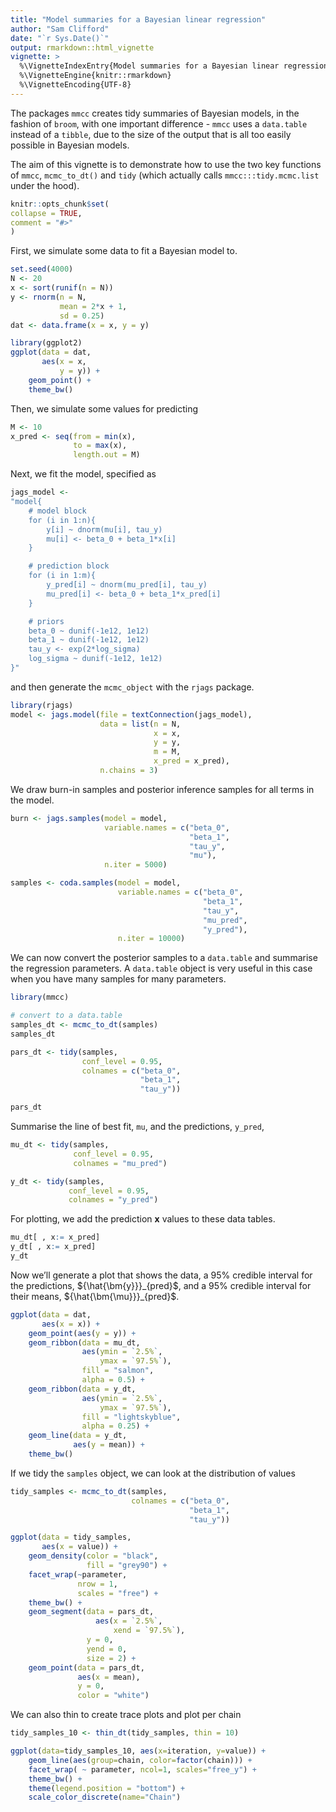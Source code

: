 ```yaml
---
title: "Model summaries for a Bayesian linear regression"
author: "Sam Clifford"
date: "`r Sys.Date()`"
output: rmarkdown::html_vignette
vignette: >
  %\VignetteIndexEntry{Model summaries for a Bayesian linear regression}
  %\VignetteEngine{knitr::rmarkdown}
  %\VignetteEncoding{UTF-8}
---
```


The packages `mmcc` creates tidy summaries of Bayesian models, in the fashion of `broom`, with one important difference - `mmcc` uses a `data.table` instead of a `tibble`, due to the size of the output that is all too easily possible in Bayesian models.
  
The aim of this vignette is to demonstrate how to use the two key functions of `mmcc`, `mcmc_to_dt()` and `tidy` (which actually calls `mmcc:::tidy.mcmc.list` under the hood).

```r
knitr::opts_chunk$set(
collapse = TRUE,
comment = "#>"
)
```

First, we simulate some data to fit a Bayesian model to.

``` r
set.seed(4000)
N <- 20
x <- sort(runif(n = N))
y <- rnorm(n = N, 
           mean = 2*x + 1, 
           sd = 0.25)
dat <- data.frame(x = x, y = y)

library(ggplot2)
ggplot(data = dat,
       aes(x = x, 
           y = y)) +
    geom_point() +
    theme_bw()
```

Then, we simulate some values for predicting

``` r
M <- 10
x_pred <- seq(from = min(x), 
              to = max(x), 
              length.out = M)
```

Next, we fit the model, specified as

```r
jags_model <- 
"model{
    # model block
    for (i in 1:n){
        y[i] ~ dnorm(mu[i], tau_y)
        mu[i] <- beta_0 + beta_1*x[i]
    }

    # prediction block
    for (i in 1:m){
        y_pred[i] ~ dnorm(mu_pred[i], tau_y)
        mu_pred[i] <- beta_0 + beta_1*x_pred[i]
    }

    # priors
    beta_0 ~ dunif(-1e12, 1e12)
    beta_1 ~ dunif(-1e12, 1e12)
    tau_y <- exp(2*log_sigma)
    log_sigma ~ dunif(-1e12, 1e12)
}"
```

and then generate the `mcmc_object` with the `rjags` package.

``` r
library(rjags)
model <- jags.model(file = textConnection(jags_model),
                    data = list(n = N,
                                x = x,
                                y = y,
                                m = M,
                                x_pred = x_pred),
                    n.chains = 3)
```

We draw burn-in samples and posterior inference samples for all terms in the model.

``` r
burn <- jags.samples(model = model,
                     variable.names = c("beta_0", 
                                        "beta_1", 
                                        "tau_y", 
                                        "mu"),
                     n.iter = 5000)

samples <- coda.samples(model = model,
                        variable.names = c("beta_0", 
                                           "beta_1", 
                                           "tau_y", 
                                           "mu_pred", 
                                           "y_pred"),
                        n.iter = 10000)

```

We can now convert the posterior samples to a `data.table` and summarise the regression parameters. A `data.table` object is very useful in this case when you have many samples for many parameters.

``` r
library(mmcc)

# convert to a data.table
samples_dt <- mcmc_to_dt(samples)
samples_dt

pars_dt <- tidy(samples, 
                conf_level = 0.95, 
                colnames = c("beta_0", 
                             "beta_1", 
                             "tau_y"))

pars_dt
```

Summarise the line of best fit, `mu`, and the predictions, `y_pred`,

``` r
mu_dt <- tidy(samples, 
              conf_level = 0.95, 
              colnames = "mu_pred")

y_dt <- tidy(samples, 
             conf_level = 0.95, 
             colnames = "y_pred")
```

For plotting, we add the prediction $\boldsymbol{x}$ values to these data tables.

``` r
mu_dt[ , x:= x_pred]
y_dt[ , x:= x_pred]
y_dt
```

Now we'll generate a plot that shows the data, a 95% credible interval for the predictions, ${\hat{\bm{y}}}_{pred}$, and a 95% credible interval for their means, ${\hat{\bm{\mu}}}_{pred}$.

``` r
ggplot(data = dat,
       aes(x = x)) +
    geom_point(aes(y = y)) +
    geom_ribbon(data = mu_dt,
                aes(ymin = `2.5%`,
                    ymax = `97.5%`),
                fill = "salmon",
                alpha = 0.5) +
    geom_ribbon(data = y_dt,
                aes(ymin = `2.5%`,
                    ymax = `97.5%`),
                fill = "lightskyblue",
                alpha = 0.25) +
    geom_line(data = y_dt,
              aes(y = mean)) +
    theme_bw()
```

If we tidy the `samples` object, we can look at the distribution of values

``` r
tidy_samples <- mcmc_to_dt(samples, 
                           colnames = c("beta_0", 
                                        "beta_1", 
                                        "tau_y"))

ggplot(data = tidy_samples, 
       aes(x = value)) +
    geom_density(color = "black", 
                 fill = "grey90") +
    facet_wrap(~parameter,
               nrow = 1,
               scales = "free") +
    theme_bw() +
    geom_segment(data = pars_dt,
                   aes(x = `2.5%`,
                       xend = `97.5%`),
                 y = 0, 
                 yend = 0,
                 size = 2) +
    geom_point(data = pars_dt,
               aes(x = mean),
               y = 0,
               color = "white")
```

We can also thin to create trace plots and plot per chain

``` r
tidy_samples_10 <- thin_dt(tidy_samples, thin = 10)

ggplot(data=tidy_samples_10, aes(x=iteration, y=value)) +
    geom_line(aes(group=chain, color=factor(chain))) +
    facet_wrap( ~ parameter, ncol=1, scales="free_y") +
    theme_bw() +
    theme(legend.position = "bottom") +
    scale_color_discrete(name="Chain")
```
